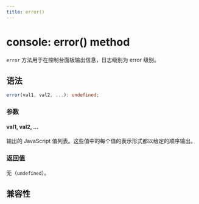 ```yaml
---
title: error()
---
```


# console: error() method

`error` 方法用于在控制台面板输出信息，日志级别为 error 级别。

## 语法

```ts
error(val1, val2, ...): undefined;
```

### 参数

#### val1, val2, ...

输出的 JavaScript 值列表。这些值中的每个值的表示形式都以给定的顺序输出。

### 返回值

无（`undefined`）。

## 兼容性


<LegacyCompatTable metadata="lynx-api/global/console/error" />
